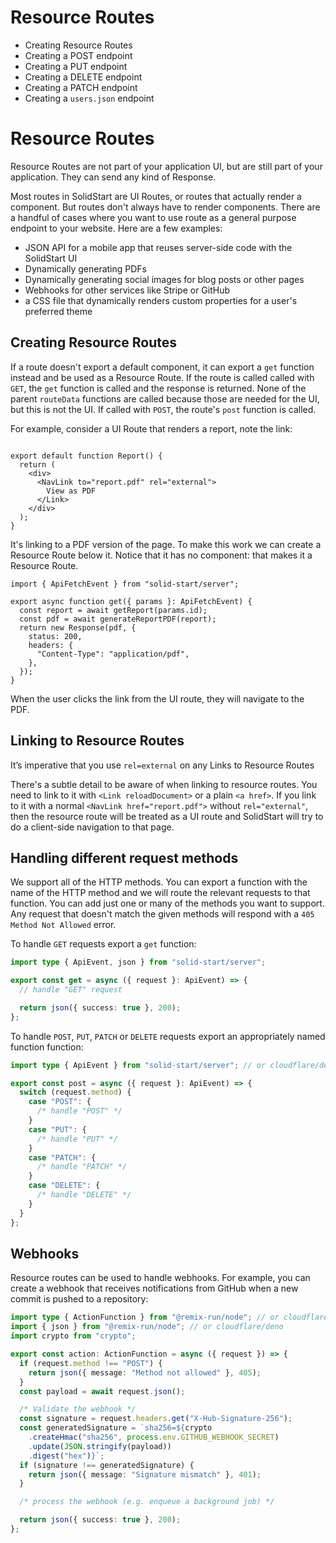 # Resource Routes

- Creating Resource Routes
- Creating a POST endpoint
- Creating a PUT endpoint
- Creating a DELETE endpoint
- Creating a PATCH endpoint
- Creating a `users.json` endpoint

# Resource Routes

Resource Routes are not part of your application UI, but are still part of your application. They can send any kind of Response.

Most routes in SolidStart are UI Routes, or routes that actually render a component. But routes don't always have to render components. There are a handful of cases where you want to use route as a general purpose endpoint to your website. Here are a few examples:

- JSON API for a mobile app that reuses server-side code with the SolidStart UI
- Dynamically generating PDFs
- Dynamically generating social images for blog posts or other pages
- Webhooks for other services like Stripe or GitHub
- a CSS file that dynamically renders custom properties for a user's preferred theme

## Creating Resource Routes

If a route doesn't export a default component, it can export a `get` function instead and be used as a Resource Route. If the route is called called with `GET`, the `get` function is called and the response is returned. None of the parent `routeData` functions are called because those are needed for the UI, but this is not the UI. If called with `POST`, the route's `post` function is called.

For example, consider a UI Route that renders a report, note the link:

```tsx lines=[10-12] filename="app/routes/reports/$id.js"

export default function Report() {
  return (
    <div>
      <NavLink to="report.pdf" rel="external">
        View as PDF
      </Link>
    </div>
  );
}
```

It's linking to a PDF version of the page. To make this work we can create a Resource Route below it. Notice that it has no component: that makes it a Resource Route.

```tsx filename="app/routes/reports/$id/report.pdf.ts"
import { ApiFetchEvent } from "solid-start/server";

export async function get({ params }: ApiFetchEvent) {
  const report = await getReport(params.id);
  const pdf = await generateReportPDF(report);
  return new Response(pdf, {
    status: 200,
    headers: {
      "Content-Type": "application/pdf",
    },
  });
}
```

When the user clicks the link from the UI route, they will navigate to the PDF.

## Linking to Resource Routes

<docs-error>It’s imperative that you use <code>rel=external</code> on any Links to Resource Routes</docs-error>

There's a subtle detail to be aware of when linking to resource routes. You need to link to it with `<Link reloadDocument>` or a plain `<a href>`. If you link to it with a normal `<NavLink href="report.pdf">` without `rel="external"`, then the resource route will be treated as a UI route and SolidStart will try to do a client-side navigation to that page.

## Handling different request methods

We support all of the HTTP methods. You can export a function with the name of the HTTP method and we will route the relevant requests to that function. You can add just one or many of the methods you want to support. Any request that doesn't match the given methods will respond with a `405 Method Not Allowed` error.

To handle `GET` requests export a `get` function:

```ts
import type { ApiEvent, json } from "solid-start/server";

export const get = async ({ request }: ApiEvent) => {
  // handle "GET" request

  return json({ success: true }, 200);
};
```

To handle `POST`, `PUT`, `PATCH` or `DELETE` requests export an appropriately named function function:

```ts
import type { ApiEvent } from "solid-start/server"; // or cloudflare/deno

export const post = async ({ request }: ApiEvent) => {
  switch (request.method) {
    case "POST": {
      /* handle "POST" */
    }
    case "PUT": {
      /* handle "PUT" */
    }
    case "PATCH": {
      /* handle "PATCH" */
    }
    case "DELETE": {
      /* handle "DELETE" */
    }
  }
};
```

## Webhooks

Resource routes can be used to handle webhooks. For example, you can create a webhook that receives notifications from GitHub when a new commit is pushed to a repository:

```ts
import type { ActionFunction } from "@remix-run/node"; // or cloudflare/deno
import { json } from "@remix-run/node"; // or cloudflare/deno
import crypto from "crypto";

export const action: ActionFunction = async ({ request }) => {
  if (request.method !== "POST") {
    return json({ message: "Method not allowed" }, 405);
  }
  const payload = await request.json();

  /* Validate the webhook */
  const signature = request.headers.get("X-Hub-Signature-256");
  const generatedSignature = `sha256=${crypto
    .createHmac("sha256", process.env.GITHUB_WEBHOOK_SECRET)
    .update(JSON.stringify(payload))
    .digest("hex")}`;
  if (signature !== generatedSignature) {
    return json({ message: "Signature mismatch" }, 401);
  }

  /* process the webhook (e.g. enqueue a background job) */

  return json({ success: true }, 200);
};
```
